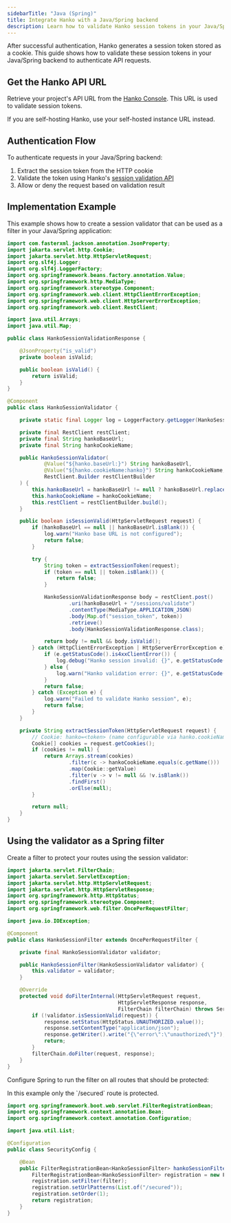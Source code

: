 ```yaml
---
sidebarTitle: "Java (Spring)"
title: Integrate Hanko with a Java/Spring backend
description: Learn how to validate Hanko session tokens in your Java/Spring backend to secure API endpoints and authenticate users.
---
```



<BackendIntegrationAbout/>

After successful authentication, Hanko generates a session token stored as a cookie. This guide shows how to validate these session tokens in your Java/Spring backend to authenticate API requests.

## Get the Hanko API URL

Retrieve your project's API URL from the [Hanko Console](https://cloud.hanko.io/). This URL is used to validate session tokens.

<Note>
    If you are self-hosting Hanko, use your self-hosted instance URL instead.
</Note>

## Authentication Flow

To authenticate requests in your Java/Spring backend:

1. Extract the session token from the HTTP cookie
2. Validate the token using Hanko's [session validation API](/api-reference/public/session-management/validate-a-session-1)
3. Allow or deny the request based on validation result

## Implementation Example

This example shows how to create a session validator that can be used as a filter in your Java/Spring application:

```java
import com.fasterxml.jackson.annotation.JsonProperty;
import jakarta.servlet.http.Cookie;
import jakarta.servlet.http.HttpServletRequest;
import org.slf4j.Logger;
import org.slf4j.LoggerFactory;
import org.springframework.beans.factory.annotation.Value;
import org.springframework.http.MediaType;
import org.springframework.stereotype.Component;
import org.springframework.web.client.HttpClientErrorException;
import org.springframework.web.client.HttpServerErrorException;
import org.springframework.web.client.RestClient;

import java.util.Arrays;
import java.util.Map;

public class HankoSessionValidationResponse {

    @JsonProperty("is_valid")
    private boolean isValid;

    public boolean isValid() {
        return isValid;
    }
}

@Component
public class HankoSessionValidator {

    private static final Logger log = LoggerFactory.getLogger(HankoSessionValidator.class);

    private final RestClient restClient;
    private final String hankoBaseUrl;
    private final String hankoCookieName;

    public HankoSessionValidator(
            @Value("${hanko.baseUrl:}") String hankoBaseUrl,
            @Value("${hanko.cookieName:hanko}") String hankoCookieName,
            RestClient.Builder restClientBuilder
    ) {
        this.hankoBaseUrl = hankoBaseUrl != null ? hankoBaseUrl.replaceAll("/+$", "") : "";
        this.hankoCookieName = hankoCookieName;
        this.restClient = restClientBuilder.build();
    }

    public boolean isSessionValid(HttpServletRequest request) {
        if (hankoBaseUrl == null || hankoBaseUrl.isBlank()) {
            log.warn("Hanko base URL is not configured");
            return false;
        }

        try {
            String token = extractSessionToken(request);
            if (token == null || token.isBlank()) {
                return false;
            }

            HankoSessionValidationResponse body = restClient.post()
                    .uri(hankoBaseUrl + "/sessions/validate")
                    .contentType(MediaType.APPLICATION_JSON)
                    .body(Map.of("session_token", token))
                    .retrieve()
                    .body(HankoSessionValidationResponse.class);

            return body != null && body.isValid();
        } catch (HttpClientErrorException | HttpServerErrorException e) {
            if (e.getStatusCode().is4xxClientError()) {
                log.debug("Hanko session invalid: {}", e.getStatusCode());
            } else {
                log.warn("Hanko validation error: {}", e.getStatusCode());
            }
            return false;
        } catch (Exception e) {
            log.warn("Failed to validate Hanko session", e);
            return false;
        }
    }

    private String extractSessionToken(HttpServletRequest request) {
        // Cookie: hanko=<token> (name configurable via hanko.cookieName)
        Cookie[] cookies = request.getCookies();
        if (cookies != null) {
            return Arrays.stream(cookies)
                    .filter(c -> hankoCookieName.equals(c.getName()))
                    .map(Cookie::getValue)
                    .filter(v -> v != null && !v.isBlank())
                    .findFirst()
                    .orElse(null);
        }

        return null;
    }
}
```

## Using the validator as a Spring filter

Create a filter to protect your routes using the session validator:

```java
import jakarta.servlet.FilterChain;
import jakarta.servlet.ServletException;
import jakarta.servlet.http.HttpServletRequest;
import jakarta.servlet.http.HttpServletResponse;
import org.springframework.http.HttpStatus;
import org.springframework.stereotype.Component;
import org.springframework.web.filter.OncePerRequestFilter;

import java.io.IOException;

@Component
public class HankoSessionFilter extends OncePerRequestFilter {

    private final HankoSessionValidator validator;

    public HankoSessionFilter(HankoSessionValidator validator) {
        this.validator = validator;
    }

    @Override
    protected void doFilterInternal(HttpServletRequest request,
                                    HttpServletResponse response,
                                    FilterChain filterChain) throws ServletException, IOException {
        if (!validator.isSessionValid(request)) {
            response.setStatus(HttpStatus.UNAUTHORIZED.value());
            response.setContentType("application/json");
            response.getWriter().write("{\"error\":\"unauthorized\"}");
            return;
        }
        filterChain.doFilter(request, response);
    }
}
```

Configure Spring to run the filter on all routes that should be protected:

<Note>
    In this example only the `/secured` route is protected.
</Note>

```java
import org.springframework.boot.web.servlet.FilterRegistrationBean;
import org.springframework.context.annotation.Bean;
import org.springframework.context.annotation.Configuration;

import java.util.List;

@Configuration
public class SecurityConfig {

    @Bean
    public FilterRegistrationBean<HankoSessionFilter> hankoSessionFilterRegistration(HankoSessionFilter filter) {
        FilterRegistrationBean<HankoSessionFilter> registration = new FilterRegistrationBean<>();
        registration.setFilter(filter);
        registration.setUrlPatterns(List.of("/secured"));
        registration.setOrder(1);
        return registration;
    }
}
```
